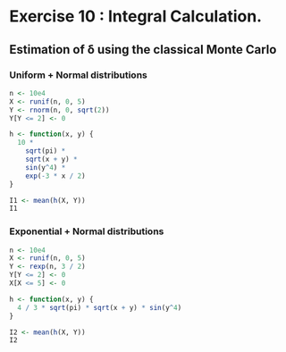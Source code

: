 # Exercise 10 : Integral Calculation.

## Estimation of δ using the classical Monte Carlo

### Uniform + Normal distributions

```r
n <- 10e4
X <- runif(n, 0, 5)
Y <- rnorm(n, 0, sqrt(2))
Y[Y <= 2] <- 0

h <- function(x, y) {
  10 *
    sqrt(pi) *
    sqrt(x + y) *
    sin(y^4) *
    exp(-3 * x / 2)
}

I1 <- mean(h(X, Y))
I1
```

### Exponential + Normal distributions

```r
n <- 10e4
X <- runif(n, 0, 5)
Y <- rexp(n, 3 / 2)
Y[Y <= 2] <- 0
X[X <= 5] <- 0

h <- function(x, y) {
  4 / 3 * sqrt(pi) * sqrt(x + y) * sin(y^4)
}

I2 <- mean(h(X, Y))
I2
```